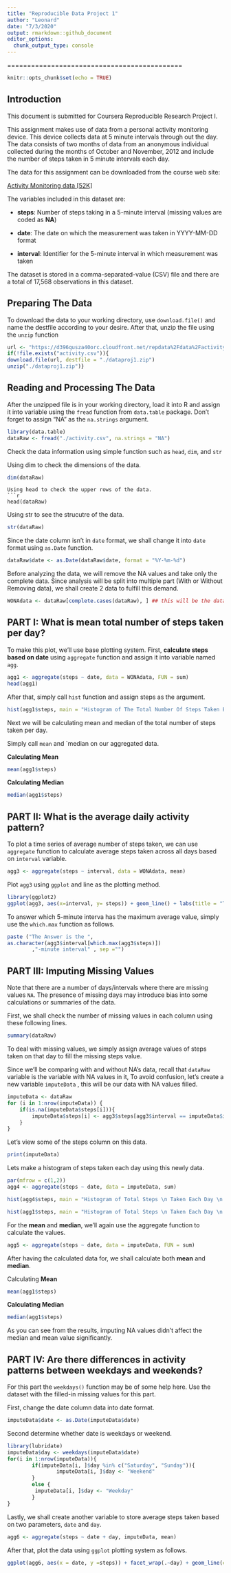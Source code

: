 ---
title: "Reproducible Data Project 1"
author: "Leonard"
date: "7/3/2020"
output: rmarkdown::github_document
editor_options: 
  chunk_output_type: console
---
============================================
```{r setup, include=FALSE}
knitr::opts_chunk$set(echo = TRUE)
```


## Introduction
This document is submitted for Coursera Reproducible Research Project I.

This assignment makes use of data from a personal activity monitoring device. This device collects data at 5 minute intervals through out the day. The data consists of two months of data from an anonymous individual collected during the months of October and November, 2012 and include the number of steps taken in 5 minute intervals each day.

The data for this assignment can be downloaded from the course web site:

[Activity Monitoring data [52K]](https://d396qusza40orc.cloudfront.net/repdata%2Fdata%2Factivity.zip)

The variables included in this dataset are:

* **steps**: Number of steps taking in a 5-minute interval (missing values are coded as **NA**)

* **date**: The date on which the measurement was taken in YYYY-MM-DD format

* **interval**: Identifier for the 5-minute interval in which measurement was taken

The dataset is stored in a comma-separated-value (CSV) file and there are a total of 17,568 observations in this dataset.

## Preparing The Data
To download the data to your working directory, use `download.file()` and name the destfile according to your desire. After that, unzip the file using the `unzip` function
```{r download file, results=FALSE, cache=TRUE}
url <- "https://d396qusza40orc.cloudfront.net/repdata%2Fdata%2Factivity.zip"
if(!file.exists("activity.csv")){
download.file(url, destfile = "./dataproj1.zip")
unzip("./dataproj1.zip")}
```

## Reading and Processing The Data
After the unzipped file is in your working directory, load it into R and assign it into variable using the `fread` function from `data.table` package. Don't forget to assign "NA" as the `na.strings` argument.

```{r}
library(data.table)
dataRaw <- fread("./activity.csv", na.strings = "NA")
```

Check the data information using simple function such as `head`, `dim`, and `str`

Using dim to check the dimensions of the data.
```{r}
dim(dataRaw)
```
```
Using head to check the upper rows of the data.
```{r}
head(dataRaw)
```

Using str to see the strucutre of the data.
```{r}
str(dataRaw)
```


Since the date column isn't in `date` format, we shall change it into `date` format using `as.Date` function.
```{r}
dataRaw$date <- as.Date(dataRaw$date, format = "%Y-%m-%d")
```

Before analyzing the data, we will remove the NA values and take only the complete data. Since analysis will be split into multiple part (With or Without Removing data), we shall create 2 data to fulfill this demand.

```{r}
WONAdata <- dataRaw[complete.cases(dataRaw), ] ## this will be the data without NA, 

```


## PART I: What is mean total number of steps taken per day?

To make this plot, we'll use base plotting system. First, **calculate steps based on date** using `aggregate` function and assign it into variable named `agg`.
```{r Sum steps per day}
agg1 <- aggregate(steps ~ date, data = WONAdata, FUN = sum)
head(agg1)
```

After that, simply call `hist` function and assign steps as the argument.
```{r}
hist(agg1$steps, main = "Histogram of The Total Number Of Steps Taken Each Day")

```

Next we will be calculating mean and median of the total number of steps taken per day. 

Simply call `mean` and `median on our aggregated data.

**Calculating Mean**
```{r}
mean(agg1$steps)
```

**Calculating Median**
```{r}
median(agg1$steps)
```


## PART II: What is the average daily activity pattern?

To plot a time series of average number of steps taken, we can use `aggregate` function to calculate average steps taken across all days based on `interval` variable. 

```{r time series}
agg3 <- aggregate(steps ~ interval, data = WONAdata, mean)
```

Plot `agg3` using `ggplot` and line as the plotting method.
```{r TS}
library(ggplot2)
ggplot(agg3, aes(x=interval, y= steps)) + geom_line() + labs(title = "Time Series of Average Steps Taken Across All Days", x = "Interval in Minutes", y= "Average of Steps")
```

To answer which 5-minute interva has the maximum average value, simply use the `which.max` function as follows.
```{r}
paste ("The Answer is the ",
as.character(agg3$interval[which.max(agg3$steps)]) 
        ,"-minute interval" , sep ="")
```


## PART III: Imputing Missing Values
Note that there are a number of days/intervals where there are missing values `NA`. The presence of missing days may introduce bias into some calculations or summaries of the data.

First, we shall check the number of missing values in each column using these following lines.
```{r}
summary(dataRaw)
```

To deal with missing values, we simply assign average values of steps taken on that day to fill the missing steps value.

Since we'll be comparing with and without NA's data, recall that `dataRaw` variable is the variable with NA values in it, To avoid confusion, let's create a new variable `imputeData` , this will be our data with NA values filled.
```{r adding missing values}
imputeData <- dataRaw
for (i in 1:nrow(imputeData)) {
    if(is.na(imputeData$steps[i])){
        imputeData$steps[i] <- agg3$steps[agg3$interval == imputeData$interval[i]] 
    }
}
```

Let's view some of the steps column on this data.
```{r}
print(imputeData)
```


Lets make a histogram of steps taken each day using this newly data.
```{r}
par(mfrow = c(1,2))
agg4 <- aggregate(steps ~ date, data = imputeData, sum)

hist(agg4$steps, main = "Histogram of Total Steps \n Taken Each Day \n with NA Values Replaced", ylim=c(0,35),  xlab = "Steps")

hist(agg1$steps, main = "Histogram of Total Steps \n Taken Each Day \n with NA Values Removed",  ylim=c(0,35), xlab = "Steps")
```

For the **mean** and **median**, we'll again use the aggregate function to calculate the values.
```{r}
agg5 <- aggregate(steps ~ date, data = imputeData, FUN = sum)
```

After having the calculated data for, we shall calculate both **mean** and **median**.

Calculating **Mean**
```{r}
mean(agg1$steps)
```

**Calculating Median**
```{r}
median(agg1$steps)
```

As you can see from the results, imputing NA values didn't affect the median and mean value significantly. 

## PART IV: Are there differences in activity patterns between weekdays and weekends?

For this part the `weekdays()` function may be of some help here. Use the dataset with the filled-in missing values for this part.

First, change the date column data into date format.
```{r}
imputeData$date <- as.Date(imputeData$date) 
```

Second determine whether date is weekdays or weekend.
```{r}
library(lubridate)
imputeData$day <- weekdays(imputeData$date)
for(i in 1:nrow(imputeData)){
        if(imputeData[i, ]$day %in% c("Saturday", "Sunday")){
                imputeData[i, ]$day <- "Weekend"
        }
        else {
         imputeData[i, ]$day <- "Weekday"
        }
}
```

Lastly, we shall create another variable to store average steps taken based on two parameters, `date` and `day`.
```{r}
agg6 <- aggregate(steps ~ date + day, imputeData, mean)
```

After that, plot the data using `ggplot` plotting system as follows.
```{r}
ggplot(agg6, aes(x = date, y =steps)) + facet_wrap(.~day) + geom_line(color = "blue") + theme_light()

```

